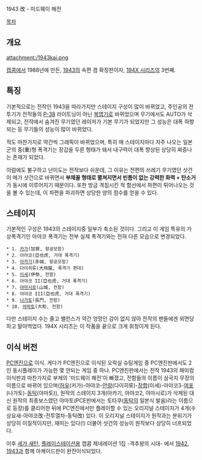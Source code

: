 1943 改 - 미드웨이 해전

[[목차]]
== 개요 ==
attachment:/1943kai.png

[[캡콤]]에서 1988년에 만든, [[1943]]의 속편 겸 확장판이자, [[194X 시리즈]]의 3번째.

== 특징 ==
기본적으로는 전작인 1943을 따라가지만 스테이지 구성이 많이 바뀌었고, 주인공의 전투기가 전작들의 [[P-38]] 라이트닝이 아닌 [[복엽기]]로 바뀌었으며 무기에서도 AUTO가 삭제되고, 전작에서 숨겨진 무기였던 레이저가 기본 무기가 되었지만 그 성능은 대폭 하향되는 등 무기들의 성능이 많이 바뀌었다. 

적도 마찬가지로 약간씩 그래픽이 바뀌었으며, 특히 매 스테이지마다 자주 나오는 일본군의 중(重)형 폭격기는 장갑을 두른 형태가 돼서 내구력이 대폭 향상된 상당히 짜증나는 존재가 되었다. 

이럼에도 불구하고 난이도는 전작보다 쉬운데, 그 이유는 전편의 쓰레기 무기였던 샷건이 메가 샷건으로 바뀌면서 '''부채꼴 형태로 펼쳐지면서 빈틈이 없는 강력한 화력 + 탄소거'''가 동시에 이루어지기 때문이다.
또한 방금 격침시킨 적 함선에서 파편이 튀어나오는 것을 볼 수 있는데, 이 파편을 파괴하면 상당한 양의 점수를 얻을 수 있다.

== 스테이지 ==
기본적인 구성은 1943의 스테이지중 일부가 축소된 것이다. 그리고 이 게임 특유의 가상폭격기인 아야코 폭격기는 전부 실제 폭격기와는 전혀 다른 모습으로 변경되었다.

 * 1. [[카가]](加賀, 항공모함)
 * 2. 아야코(亞也虎, 거대 폭격기)
 * 3. [[아카기]](赤城, 항공모함)
 * 4. 다이히류(大飛龍, 폭격기 편대)
 * 5. [[이세]](伊勢, 전함)
 * 6. 아야코 II(亞也虎, 거대 폭격기)
 * 7. [[후소급|야마시로]](山城, 전함)
 * 8. 야야코 III(亞也虎, 거대 폭격기) 
 * 9. [[나가토급 전함|나가토]](長門, 전함)
 * 10. [[야마토급 전함|야마토]](大和, 전함)

다만 스테이지 수는 줄고 밸런스가 약간 엉망인 감이 없지 않아 전작의 팬들에겐 외면당하고 말아먹었다. 194X 시리즈는 이 작품을 끝으로 크게 휘청이게 된다.

== 이식 버전 ==
[[PC엔진]]으로 이식. 게다가 PC엔진으로 이식된 오락실 슈팅게임 중 PC엔진판에서도 2인 동시플레이가 가능한 몇 안되는 게임 중 하나. PC엔진판에서는 전작 1943의 패미컴 이식판과 마찬가지로 부제의 '미드웨이 해전'이 빠졌고, 전함들의 이름이 삼국지 무장의 이름으로 바뀌어 있으며([[허유]](카가)-아야코-[[안량]](다이히류)-[[장합]](이세)-아야코3-[[여포]](나가토)-[[동탁]](야마토)), 원작의 스테이지 3개(아카기, 아야코2, 야마시로)가 삭제된 대신 원작의 최종보스였던 야마토(PCE판에서는 토타쿠([[동탁]]의 일본식 발음)라는 이름으로 등장)를 클리어한 뒤에 PC엔진에서만 플레이할 수 있는 오리지널 스테이지가 4개(수상요새-아야코改-전투열차-동탁改) 있다. 이 오리지널 스테이지가 원작과는 분위기가 상당히 이질적이지만, 재미는 있다(!) 더불어 샷건의 성능이 원작보다 상당히 너프되었다.

이후 [[세가 새턴]], [[플레이스테이션]]용 캡콤 제네레이션 1집 -격추왕의 시대- 에서 [[1942]], [[1943]]과 함께 아케이드판이 완전이식되었다. 
